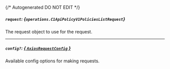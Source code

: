 {/* Autogenerated DO NOT EDIT  */}

##### `request`: *{`operations.C1ApiPolicyV1PoliciesListRequest`}*
The request object to use for the request.
<Collapsible>
    <C1ApiPolicyV1PoliciesListRequest/>
</Collapsible>

---
##### `config?`: [*{ `AxiosRequestConfig` }*](https://axios-http.com/docs/req_config)
Available config options for making requests.


